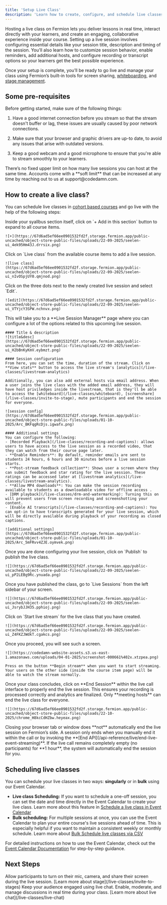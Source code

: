 ```yaml
---
title: 'Setup Live Class'
description: 'Learn how to create, configure, and schedule live classes in Fermion.' 
---
```


Hosting a live class on Fermion lets you deliver lessons in real time, 
interact directly with your learners, and create an engaging, collaborative experience inside your course. 
Setting up a live session involves configuring essential details like your session title, description and timing of the session. You’ll also learn how to customize session behavior, enable reminders, add additional hosts, and configure recording or transcript options so your learners get the best possible experience.

Once your setup is complete, you’ll be ready to go live and manage your class using Fermion’s built-in tools for screen sharing, [whiteboarding](/live-classes/whiteboard), and [stage management](/live-classes/invite-to-stage).

## Some pre-requisites

Before getting started, make sure of the following things:

1. Have a good internet connection before you stream so that the stream doesn't buffer or lag, these issues are usually caused by poor network connections.

2. Make sure that your browser and graphic drivers are up-to date, to avoid any issues that arise with outdated versions.

3. Keep a good webcam and a good microphone to ensure that you're able to stream smoothly to your learners.

<Tip>
There’s no fixed upper limit on how many live sessions you can host at the same time. Accounts come with a **soft limit** that can be increased at any time by reaching out to us at support@codedamn.com. 
</Tip>


## How to create a live class?

You can schedule live classes in [cohort based courses](/setting-up-course/prerequisites#what-is-a-cohort-based-course%3F) and go live with the help of the following steps:

<Steps>
  <Step title="Expand course items">
    Inside your syallbus section itself, click on `+ Add in this section` button to expand to all course items.

    ![+](https://67d6ad5ef66ee0901532fd2f.storage.fermion.app/public-uncached/object-store-public-files/uploads/22-09-2025/seelen-ui_4ek95Hm43J.drrsix.png)
  </Step>

  <Step title="Add a live class">
    Click on `Live class` from the available course items to add a live session.

    ![live class](https://67d6ad5ef66ee0901532fd2f.storage.fermion.app/public-uncached/object-store-public-files/uploads/22-09-2025/seelen-ui_nIvOSpjUY0.qmjnod.png)
  </Step>

  <Step title="Edit the live class">
    Click on the three dots next to the newly created live session and select `Edit`.

    ![edit](https://67d6ad5ef66ee0901532fd2f.storage.fermion.app/public-uncached/object-store-public-files/uploads/22-09-2025/seelen-ui_VTYjcY3SPW.nchnvx.png)
  </Step>

  <Step title="Configure the live session">
    This will take you to a **Live Session Manager** page where you can configure a lot of the options related to this upcoming live session.

    #### Title & description
    ![title&desc](https://67d6ad5ef66ee0901532fd2f.storage.fermion.app/public-uncached/object-store-public-files/uploads/22-09-2025/seelen-ui_H2bBnKyKmV.eybmzt.png)

    #### Session configuration
    From here, you can set the time, duration of the stream. Click on **View stats** button to access the live stream's [analytics](/live-classes/livestream-analytics)
    
    Additionally, you can also add external hosts via email address. When a user joins the live class with the added email address, they will have host priviledges inside the livestream, that is they'll be able to access the [whiteboard](/live-classes/whiteboard), [screenshare](/live-classes/invite-to-stage), mute participants and end the session for everyone. 

    ![session config](https://67d6ad5ef66ee0901532fd2f.storage.fermion.app/public-uncached/object-store-public-files/uploads/01-10-2025/Arc_BKFqgRcDjs.igwafx.png)

    #### Additional settings
    You can configure the following:
    - [Recorded Playback](/live-classes/recording-and-captions): allows users to have access to the live session as a recorded video, that they can watch from their course page later.  
    - **Enable Reminders**: By default, reminder emails are sent to students 24 hours, 6 hours and 30 minutes before a live session starts.  
    - **Post-stream feedback collection**: Shows user a screen where they can submit feedback and star rating for the live session. These ratings can be accessed later at [livestream analytics](/live-classes/livestream-analytics).  
    - **Allow MP4 downloads**: You can make the session recording available to students as a downloadable video for offline access . 
    - [DRM playback](/live-classes/drm-and-watermarking): Turning this on will prevent users from screen recording and screenshotting your content.  
    - [Enable AI transcripts](/live-classes/recording-and-captions): You can opt-in to have transcripts generated for your live session, which will be directly available during playback of your recording as closed captions.  

    ![additional settings](https://67d6ad5ef66ee0901532fd2f.storage.fermion.app/public-uncached/object-store-public-files/uploads/01-10-2025/Arc_5mFRvv4ZJE.oymvek.png)
  </Step>

  <Step title="Publish the live class">
    Once you are done configuring your live session, click on `Publish` to publish the live class.

    ![](https://67d6ad5ef66ee0901532fd2f.storage.fermion.app/public-uncached/object-store-public-files/uploads/22-09-2025/seelen-ui_pP2LEBg9Rc.ynuada.png)
  </Step>

  <Step title="Access live sessions">
    Once you have published the class, go to `Live Sessions` from the left sidebar of your screen.

    ![](https://67d6ad5ef66ee0901532fd2f.storage.fermion.app/public-uncached/object-store-public-files/uploads/22-09-2025/seelen-ui_JsrybJJH35.pphioj.png)
  </Step>

  <Step title="Start the live stream">
    Click on `Start live stream` for the live class that you have created.

    ![](https://67d6ad5ef66ee0901532fd2f.storage.fermion.app/public-uncached/object-store-public-files/uploads/22-09-2025/seelen-ui_Z4FKZJWdkT.cgakcs.png)
  </Step>

  <Step title="Go live">
    Once you proceed, you will see such a screen.

    ![](https://codedamn-website-assets.s3.us-east-1.amazonaws.com/uploads/04-01-2025/screenshot-000661%402x.xtzpea.png)

    Press on the button **Begin stream** when you want to start streaming.  
    Your users on the other side (inside the course item page) will be able to watch the stream normally.
  </Step>

  <Step title="End the session">
    Once your class concludes, click on **End Session** within the live call interface to properly end the live session. This ensures your recording is processed correctly and analytics are finalized.  
    <Check>
    Only **meeting hosts** can end the live class for everyone.
    </Check>

    ![](https://67d6ad5ef66ee0901532fd2f.storage.fermion.app/public-uncached/object-store-public-files/uploads/22-10-2025/chrome_H8kcCdHZbw.heyeax.png)
  </Step>
</Steps>

<Note>
Closing your browser tab or window does **not** automatically end the live session on Fermion’s side.  
A session only ends when you manually end it within the call or by invoking the **[End API](/api-reference/live/end-live-event-streaming)**.  
If the live call remains completely empty (no participants) for **1 hour**, the system will automatically end the session for you.
</Note>

## Scheduling live classes

You can schedule your live classes in two ways: **singularly** or in **bulk** using our Event Calendar.  

- **Live class Scheduling:** If you want to schedule a one-off session, you can set the date and time directly in the Event Calendar to create your live class. Learn more about this feature in [Schedule a live class in Event Calendar](/live-classes/event-calendar#how-to-schedule-a-live-session-directly-in-event-calendar)  
- **Bulk scheduling:** For multiple sessions at once, you can use the Event Calendar to plan your entire course's live sessions ahead of time. This is especially helpful if you want to maintain a consistent weekly or monthly schedule. Learn more about [Bulk Schedule live classes via CSV](/live-classes/event-calendar#how-to-bulk-schedule-events-via-csv)

For detailed instructions on how to use the Event Calendar, check out the [Event Calendar Documentation](/live-classes/event-calendar) for step-by-step guidance.

## Next Steps

<Columns cols={2}>
  <Card title="Stage" href="/live-classes/invite-to-stages" >
    Allow participants to turn on their mic, camera, and share their screen during the live session. 
    [Learn more about stage](/live-classes/invite-to-stages)
  </Card>

  <Card title="Live Chat" href="/live-classes/live-chat">
    Keep your audience engaged using live chat.  
    Enable, moderate, and manage discussions in real time during your class.  
    [Learn more about live chat](/live-classes/live-chat)
  </Card>
</Columns>
